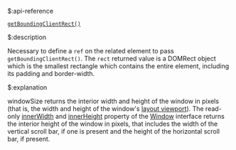 $:api-reference

[`getBoundingClientRect()`](https://developer.mozilla.org/en-US/docs/Web/API/Element/getBoundingClientRect)


$:description

Necessary to define a `ref` on the related element to pass `getBoundingClientRect()`.
The `rect` returned value is a DOMRect object which is the smallest rectangle which contains the entire element, including its padding and border-width.


$:explanation

windowSize returns the interior width and height of the window in pixels (that is, the width and height of the window's [layout viewport](https://developer.mozilla.org/en-US/docs/Glossary/Layout_viewport)).
The read-only [innerWidth](https://developer.mozilla.org/en-US/docs/Web/API/Window/innerWidth) and [innerHeight](https://developer.mozilla.org/en-US/docs/Web/API/Window/innerHeight) property of the [Window](https://developer.mozilla.org/en-US/docs/Web/API/Window) interface returns the interior height of the window in pixels, that includes the width of the vertical scroll bar, if one is present and the height of the horizontal scroll bar, if present.